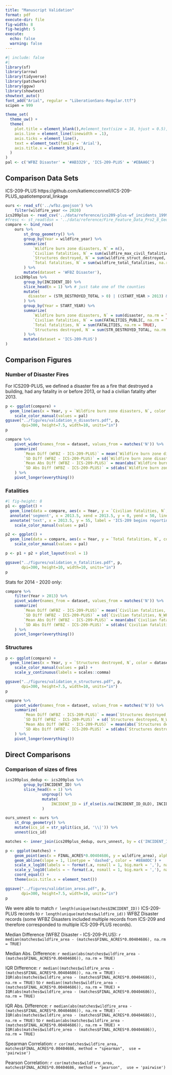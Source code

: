 ```yaml
---
title: "Manuscript Validation"
format: pdf
execute-dir: file
fig-width: 8
fig-height: 5
execute: 
  echo: false
  warning: false
---
```


```r
#| include: false
#| 
library(sf)
library(arrow)
library(tidyverse)
library(patchwork)
library(gguw)
library(showtext)
showtext_auto()
font_add("Arial", regular = "LiberationSans-Regular.ttf") 
scipen = 999

theme_set(
  theme_uw() +
  theme(
    plot.title = element_blank(),#element_text(size = 18, hjust = 0.5),
    axis.line = element_line(linewidth = .1),
    axis.ticks = element_line(), 
    text = element_text(family = 'Arial'), 
    axis.title.x = element_blank(),
  )
)
pal <- c('WFBZ Disaster' = '#AB3329', 'ICS-209-PLUS' = '#EBAA6C')
```

## Comparison Data Sets

ICS-209-PLUS https://github.com/katiemcconnell/ICS-209-PLUS_spatiotemporal_linkage
<!--
FRESC https://www.sciencebase.gov/catalog/item/61707c2ad34ea36449a6b066 (metadata: https://www.sciencebase.gov/catalog/file/get/61aa537dd34eb622f699df81?f=__disk__d0%2F63%2F53%2Fd063532049be8e1bc83d1d3047b4df1a5cb56f15&transform=1&allowOpen=true)
--> 

```r
ours <- read_sf('../wfbz.geojson') %>% 
	filter(wildfire_year <= 2020)
ics209plus <- read_csv('../data/reference/ics209-plus-wf_incidents_1999to2020.csv') %>% filter(START_YEAR > 1999)
#fresc <- st_read(dsn = '../data/reference/Fire_Feature_Data_Pro2_8_Geodatabase/Fire_Feature_Data.gdb/', query = 'select * from USGS_Wildland_Fire_Combined_dataset where Fire_Year >= 1999 and Assigned_Fire_Type not like \'%Prescribed%\'')
compare <- bind_rows(
    ours %>% 
        st_drop_geometry() %>% 
        group_by(Year = wildfire_year) %>% 
        summarize(
            `Wildfire burn zone disasters, N` = n(),
            `Civilian fatalities, N` = sum(wildfire_max_civil_fatalities, na.rm = TRUE),
            `Structures destroyed, N` = sum(wildfire_struct_destroyed, na.rm = TRUE),
            `Total fatalities, N` = sum(wildfire_total_fatalities, na.rm = TRUE)
        ) %>% 
        mutate(dataset = 'WFBZ Disaster'),
    ics209plus %>%
        group_by(INCIDENT_ID) %>%
        slice_head(n = 1) %>% # just take one of the counties
        mutate(
          disaster = (STR_DESTROYED_TOTAL > 0) | ((START_YEAR > 2013) & FATALITIES_PUBLIC > 0) |  ((START_YEAR <= 2013) & FATALITIES > 0)
        ) %>%
        group_by(Year = START_YEAR) %>% 
        summarize(
            `Wildfire burn zone disasters, N` = sum(disaster, na.rm = TRUE),
            `Civilian fatalities, N` = sum(FATALITIES_PUBLIC, na.rm = TRUE),
            `Total fatalities, N` = sum(FATALITIES, na.rm = TRUE),
            `Structures destroyed, N` = sum(STR_DESTROYED_TOTAL, na.rm = TRUE)
        ) %>%
        mutate(dataset = 'ICS-209-PLUS') 
) 

```

## Comparison Figures

### Number of Disaster Fires

For ICS209-PLUS, we defined a disaster fire as a fire that destroyed a building, had any fatality in or before 2013, or had a civilian fatality after 2013. 

```r
p <- ggplot(compare) + 
  geom_line(aes(x = Year, y = `Wildfire burn zone disasters, N`, color = dataset)) +
	scale_color_manual(values = pal)
ggsave("../figures/validation_n_disasters.pdf", p,
       dpi=300, height=7.5, width=10, units="in")
p
```


```r
compare %>% 
	pivot_wider(names_from = dataset, values_from = matches('N')) %>%
	summarize(
		`Mean Diff (WFBZ - ICS-209-PLUS)` = mean(`Wildfire burn zone disasters, N_WFBZ Disaster` - `Wildfire burn zone disasters, N_ICS-209-PLUS`),
		`SD Diff (WFBZ - ICS-209-PLUS)` = sd(`Wildfire burn zone disasters, N_WFBZ Disaster` - `Wildfire burn zone disasters, N_ICS-209-PLUS`),
		`Mean Abs Diff (WFBZ - ICS-209-PLUS)` = mean(abs(`Wildfire burn zone disasters, N_WFBZ Disaster` - `Wildfire burn zone disasters, N_ICS-209-PLUS`)),
		`SD Abs Diff (WFBZ - ICS-209-PLUS)` = sd(abs(`Wildfire burn zone disasters, N_WFBZ Disaster` - `Wildfire burn zone disasters, N_ICS-209-PLUS`))
	) %>%
	pivot_longer(everything())
```

### Fatalities

```r
#| fig-height: 8
p1 <- ggplot() + 
  geom_line(data = compare, aes(x = Year, y = `Civilian fatalities, N`, color = dataset)) +
  annotate('segment', x = 2013.5, xend = 2013.5, y = 0, yend = 50, linetype = 'dashed') +
  annotate('text', x = 2013.5, y = 55, label = 'ICS-209 begins reporting\ncivilian fatalities separately.', size = 3, angle = -55, hjust = 1) + 
	scale_color_manual(values = pal)

p2 <- ggplot() + 
  geom_line(data = compare, aes(x = Year, y = `Total fatalities, N`, color = dataset)) +
	scale_color_manual(values = pal)

p <- p1 + p2 + plot_layout(ncol = 1)

ggsave("../figures/validation_n_fatalities.pdf", p,
       dpi=300, height=10, width=10, units="in")
p
```

Stats for 2014 - 2020 only: 

```r
compare %>% 
	filter(Year > 2013) %>% 
	pivot_wider(names_from = dataset, values_from = matches('N')) %>%
	summarize(
		`Mean Diff (WFBZ - ICS-209-PLUS)` = mean(`Civilian fatalities, N_WFBZ Disaster` - `Civilian fatalities, N_ICS-209-PLUS`),
		`SD Diff (WFBZ - ICS-209-PLUS)` = sd(`Civilian fatalities, N_WFBZ Disaster` - `Civilian fatalities, N_ICS-209-PLUS`),
		`Mean Abs Diff (WFBZ - ICS-209-PLUS)` = mean(abs(`Civilian fatalities, N_WFBZ Disaster` - `Civilian fatalities, N_ICS-209-PLUS`)),
		`SD Abs Diff (WFBZ - ICS-209-PLUS)` = sd(abs(`Civilian fatalities, N_WFBZ Disaster` - `Civilian fatalities, N_ICS-209-PLUS`))
	) %>%
	pivot_longer(everything())
```

### Structures

```r
p <- ggplot(compare) + 
  geom_line(aes(x = Year, y = `Structures destroyed, N`, color = dataset)) +	
	scale_color_manual(values = pal) + 
	scale_y_continuous(labels = scales::comma)

ggsave("../figures/validation_n_structures.pdf", p,
       dpi=300, height=7.5, width=10, units="in")
p
```

```r
compare %>% 
	pivot_wider(names_from = dataset, values_from = matches('N')) %>%
	summarize(
		`Mean Diff (WFBZ - ICS-209-PLUS)` = mean(`Structures destroyed, N_WFBZ Disaster` - `Structures destroyed, N_ICS-209-PLUS`),
		`SD Diff (WFBZ - ICS-209-PLUS)` = sd(`Structures destroyed, N_WFBZ Disaster` - `Structures destroyed, N_ICS-209-PLUS`),
		`Mean Abs Diff (WFBZ - ICS-209-PLUS)` = mean(abs(`Structures destroyed, N_WFBZ Disaster` - `Structures destroyed, N_ICS-209-PLUS`)),
		`SD Abs Diff (WFBZ - ICS-209-PLUS)` = sd(abs(`Structures destroyed, N_WFBZ Disaster` - `Structures destroyed, N_ICS-209-PLUS`))
	) %>%
	pivot_longer(everything())
```
## Direct Comparisons

### Comparison of sizes of fires

```r
ics209plus_dedup <- ics209plus %>%
        group_by(INCIDENT_ID) %>%
        slice_head(n = 1) %>%
				ungroup() %>%
				mutate(
					INCIDENT_ID = if_else(is.na(INCIDENT_ID_OLD), INCIDENT_ID, INCIDENT_ID_OLD)
				)

ours_unnest <- ours %>%
	st_drop_geometry() %>% 
	mutate(ics_id = str_split(ics_id, '\\|')) %>%
	unnest(ics_id)

matches <- inner_join(ics209plus_dedup, ours_unnest, by = c('INCIDENT_ID' = 'ics_id'), na_matches = 'never')

p <- ggplot(matches) + 
	geom_point(aes(x = FINAL_ACRES*0.00404686, y = wildfire_area), alpha = .25) + 
	geom_abline(slope = 1, linetype = 'dashed', color = '#88A0DC') + 
	scale_x_log10(labels = ~ format(.x, nsmall = 1, big.mark = ','), name = "ICS-209-PLUS area (sq. km)", limits = c(1e-4, 10000)) + 
	scale_y_log10(labels = ~ format(.x, nsmall = 1, big.mark = ','), name = "WFBZ Disaster area (sq.km)", limits = c(1e-4, 10000)) + 
	coord_equal() +
	theme(axis.title.x = element_text())

ggsave("../figures/validation_areas.pdf", p,
       dpi=300, height=7.5, width=10, units="in")
p
```

We were able to match `r length(unique(matches$INCIDENT_ID))` ICS-209-PLUS records to `r length(unique(matches$wildfire_id))` WFBZ Disaster records (some WFBZ Disasters included multiple records from ICS-209 and therefore corresponded to multiple ICS-209-PLUS records). 

Median Difference (WFBZ Disaster - ICS-209-PLUS): `r median(matches$wildfire_area - (matches$FINAL_ACRES*0.00404686), na.rm = TRUE)`

Median Abs. Difference: `r median(abs(matches$wildfire_area - (matches$FINAL_ACRES*0.00404686)), na.rm = TRUE)`

IQR Difference: `r median((matches$wildfire_area - (matches$FINAL_ACRES*0.00404686)), na.rm = TRUE) - IQR(abs(matches$wildfire_area - (matches$FINAL_ACRES*0.00404686)), na.rm = TRUE)` to `r median((matches$wildfire_area - (matches$FINAL_ACRES*0.00404686)), na.rm = TRUE) + IQR(abs(matches$wildfire_area - (matches$FINAL_ACRES*0.00404686)), na.rm = TRUE)`

IQR Abs. Difference: `r median(abs(matches$wildfire_area - (matches$FINAL_ACRES*0.00404686)), na.rm = TRUE) - IQR(abs(matches$wildfire_area - (matches$FINAL_ACRES*0.00404686)), na.rm = TRUE)` to `r median(abs(matches$wildfire_area - (matches$FINAL_ACRES*0.00404686)), na.rm = TRUE) + IQR(abs(matches$wildfire_area - (matches$FINAL_ACRES*0.00404686)), na.rm = TRUE)`

Spearman Correlation: `r cor(matches$wildfire_area, matches$FINAL_ACRES*0.00404686, method = "spearman",  use = 'pairwise')`

Pearson Correlation: `r cor(matches$wildfire_area, matches$FINAL_ACRES*0.00404686, method = "pearson",  use = 'pairwise')`
